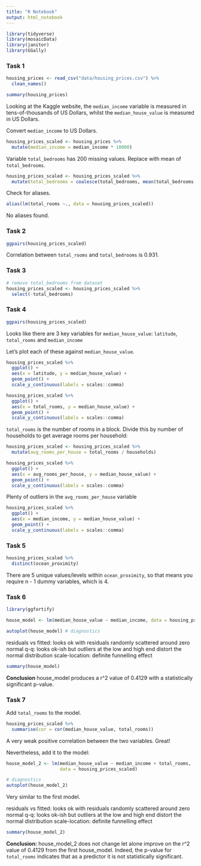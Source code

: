 ```yaml
---
title: "R Notebook"
output: html_notebook
---
```



```r
library(tidyverse)
library(mosaicData)
library(janitor)
library(GGally)
```

### Task 1

```r
housing_prices <- read_csv("data/housing_prices.csv") %>% 
  clean_names()

summary(housing_prices)
```
Looking at the Kaggle website, the `median_income` variable is measured in tens-of-thousands of US Dollars, whilst the `median_house_value` is measured in US Dollars. 

Convert `median_income` to US Dollars. 

```r
housing_prices_scaled <- housing_prices %>% 
  mutate(median_income = median_income * 10000)
```

Variable `total_bedrooms` has 200 missing values. Replace with mean of `total_bedrooms`.

```r
housing_prices_scaled <- housing_prices_scaled %>% 
  mutate(total_bedrooms = coalesce(total_bedrooms, mean(total_bedrooms, na.rm = TRUE)))
```

Check for aliases. 

```r
alias(lm(total_rooms ~., data = housing_prices_scaled))
```
No aliases found. 


### Task 2

```r
ggpairs(housing_prices_scaled)
```

Correlation between `total_rooms` and `total_bedrooms` is 0.931. 


### Task 3

```r
# remove total_bedrooms from dataset
housing_prices_scaled <- housing_prices_scaled %>% 
  select(-total_bedrooms)
```


### Task 4

```r
ggpairs(housing_prices_scaled)
```

Looks like there are 3 key variables for `median_house_value`: `latitude`, `total_rooms` and `median_income`

Let's plot each of these against `median_house_value`.

```r
housing_prices_scaled %>% 
  ggplot() + 
  aes(x = latitude, y = median_house_value) + 
  geom_point() +
  scale_y_continuous(labels = scales::comma)
```

```r
housing_prices_scaled %>% 
  ggplot() + 
  aes(x = total_rooms, y = median_house_value) + 
  geom_point() + 
  scale_y_continuous(labels = scales::comma)
```
`total_rooms` is the number of rooms in a block. Divide this by number of households to get average rooms per household:

```r
housing_prices_scaled <- housing_prices_scaled %>% 
  mutate(avg_rooms_per_house = total_rooms / households)
```

```r
housing_prices_scaled %>% 
  ggplot() + 
  aes(x = avg_rooms_per_house, y = median_house_value) + 
  geom_point() +
  scale_y_continuous(labels = scales::comma)
```
Plenty of outliers in the `avg_rooms_per_house` variable



```r
housing_prices_scaled %>% 
  ggplot() + 
  aes(x = median_income, y = median_house_value) + 
  geom_point() +
  scale_y_continuous(labels = scales::comma)
```


### Task 5

```r
housing_prices_scaled %>% 
  distinct(ocean_proximity)
```
There are 5 unique values/levels within `ocean_proximity`, so that means you require n - 1 dummy variables, which is 4. 


### Task 6

```r
library(ggfortify)

house_model <- lm(median_house_value ~ median_income, data = housing_prices_scaled)

autoplot(house_model) # diagnostics
```
residuals vs fitted: looks ok with residuals randomly scattered around zero
normal q-q: looks ok-ish but outliers at the low and high end distort the normal distribution
scale-location: definite funnelling effect

```r
summary(house_model)
```
**Conclusion**
house_model produces a r^2 value of 0.4129 with a statistically significant p-value. 


### Task 7

Add `total_rooms` to the model. 

```r
housing_prices_scaled %>% 
  summarise(cor = cor(median_house_value, total_rooms))
```
A very weak positive correlation between the two variables. Great!

Nevertheless, add it to the model:

```r
house_model_2 <- lm(median_house_value ~ median_income + total_rooms,
                    data = housing_prices_scaled)
```

```r
# diagnostics
autoplot(house_model_2)
```
 Very similar to the first model. 

residuals vs fitted: looks ok with residuals randomly scattered around zero
normal q-q: looks ok-ish but outliers at the low and high end distort the normal distribution
scale-location: definite funnelling effect

```r
summary(house_model_2)
```
**Conclusion:**
house_model_2 does not change let alone improve on the r^2 value of 0.4129 from the first house_model. 
Indeed, the p-value for `total_rooms` indicates that as a predictor it is not statistically significant. 













